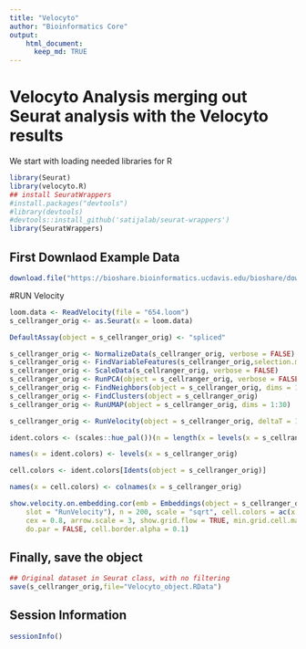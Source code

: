 ```yaml
---
title: "Velocyto"
author: "Bioinformatics Core"
output:
    html_document:
      keep_md: TRUE
---
```


# Velocyto Analysis merging out Seurat analysis with the Velocyto results

We start with loading needed libraries for R
```r
library(Seurat)
library(velocyto.R)
## install SeuratWrappers
#install.packages("devtools")
#library(devtools)
#devtools::install_github('satijalab/seurat-wrappers')
library(SeuratWrappers)
```

## First Downlaod Example Data
```r
download.file("https://bioshare.bioinformatics.ucdavis.edu/bioshare/download/iimg5mz77whzzqc/654.loom", "654.loom")
```


#RUN Velocity
```r
loom.data <- ReadVelocity(file = "654.loom")
s_cellranger_orig <- as.Seurat(x = loom.data)

DefaultAssay(object = s_cellranger_orig) <- "spliced"
```

```r
s_cellranger_orig <- NormalizeData(s_cellranger_orig, verbose = FALSE)
s_cellranger_orig <- FindVariableFeatures(s_cellranger_orig,selection.method = "vst", nfeatures = 2000, verbose = FALSE)
s_cellranger_orig <- ScaleData(s_cellranger_orig, verbose = FALSE)
s_cellranger_orig <- RunPCA(object = s_cellranger_orig, verbose = FALSE)
s_cellranger_orig <- FindNeighbors(object = s_cellranger_orig, dims = 1:30)
s_cellranger_orig <- FindClusters(object = s_cellranger_orig)
s_cellranger_orig <- RunUMAP(object = s_cellranger_orig, dims = 1:30)
```


```r
s_cellranger_orig <- RunVelocity(object = s_cellranger_orig, deltaT = 1, kCells = 25, fit.quantile = 0.02)

ident.colors <- (scales::hue_pal())(n = length(x = levels(x = s_cellranger_orig)))

names(x = ident.colors) <- levels(x = s_cellranger_orig)

cell.colors <- ident.colors[Idents(object = s_cellranger_orig)]

names(x = cell.colors) <- colnames(x = s_cellranger_orig)

show.velocity.on.embedding.cor(emb = Embeddings(object = s_cellranger_orig, reduction = "umap"), vel = Tool(object = s_cellranger_orig, 
    slot = "RunVelocity"), n = 200, scale = "sqrt", cell.colors = ac(x = cell.colors, alpha = 0.5), 
    cex = 0.8, arrow.scale = 3, show.grid.flow = TRUE, min.grid.cell.mass = 0.5, grid.n = 40, arrow.lwd = 1, 
    do.par = FALSE, cell.border.alpha = 0.1)
```

## Finally, save the object

```r
## Original dataset in Seurat class, with no filtering
save(s_cellranger_orig,file="Velocyto_object.RData")
```

## Session Information
```r
sessionInfo()
```


